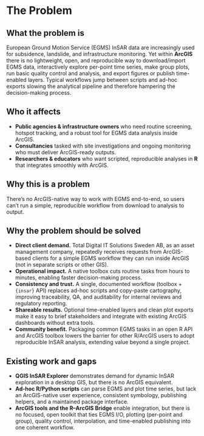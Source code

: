 # The Problem

## What the problem is
European Ground Motion Service (EGMS) InSAR data are increasingly used for subsidence, landslide, and infrastructure monitoring. Yet within **ArcGIS** there is no lightweight, open, and reproducible way to download/import EGMS data, interactively explore per-point time series, make group plots, run basic quality control and analysis, and export figures or publish time-enabled layers. Typical workflows jump between scripts and ad-hoc exports slowing the analytical pipeline and therefore hampering the decision-making process.

## Who it affects
- **Public agencies & infrastructure owners** who need routine screening, hotspot tracking, and a robust tool for EGMS data analysis inside ArcGIS.  
- **Consultancies** tasked with site investigations and ongoing monitoring who must deliver ArcGIS-ready outputs.  
- **Researchers & educators** who want scripted, reproducible analyses in **R** that integrates smoothly with ArcGIS.

## Why this is a problem
There’s no ArcGIS-native way to work with EGMS end-to-end, so users can’t run a simple, reproducible workflow from download to analysis to output.

## Why the problem should be solved
- **Direct client demand.** Total Digital IT Solutions Sweden AB, as an asset management company, repeatedly receives requests from ArcGIS-based clients for a simple EGMS workflow they can run inside ArcGIS (not in separate scripts or other GIS).
- **Operational impact.** A native toolbox cuts routine tasks from hours to minutes, enabling faster decision-making process.
- **Consistency and trust.** A single, documented workflow (toolbox + `{insar}` API) replaces ad-hoc scripts and copy-paste cartography, improving traceability, QA, and auditability for internal reviews and regulatory reporting.
- **Shareable results.** Optional time-enabled layers and clean plot exports make it easy to brief stakeholders and integrate with existing ArcGIS dashboards without extra tools.
- **Community benefit.** Packaging common EGMS tasks in an open R API and ArcGIS toolbox lowers the barrier for other R/ArcGIS users to adopt reproducible InSAR analysis, extending value beyond a single project.

## Existing work and gaps
- **QGIS InSAR Explorer** demonstrates demand for dynamic InSAR exploration in a desktop GIS, but there is no ArcGIS equivalent.  
- **Ad-hoc R/Python scripts** can parse EGMS and plot time series, but lack an ArcGIS-native user experience, consistent symbology, publishing helpers, and a maintained package interface.  
- **ArcGIS tools and the R–ArcGIS Bridge** enable integration, but there is no focused, open toolkit that ties EGMS I/O, plotting (per-point and group), quality control, interpolation, and time-enabled publishing into one coherent workflow.
